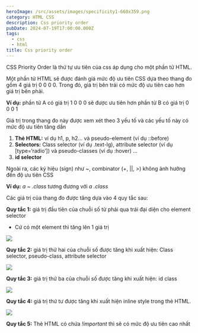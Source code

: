 ```yaml
---
heroImage: /src/assets/images/specificity1-660x359.png
category: HTML CSS
description: Css priority order
pubDate: 2024-07-19T17:00:00.000Z
tags:
  - css
  - html
title: Css priority order
---
```


CSS Priority Order là thứ tự ưu tiên của css áp dụng cho một phần tử HTML.

Một phần tử HTML sẽ được đánh giá mức độ ưu tiên CSS dựa theo thang đo gồm 4 giá trị 0 0 0 0. Trong đó, giá trị bên trái có mức độ ưu tiên cao hơn giá trị bên phải.

**Ví dụ:** phần tử A có giá trị 1 0 0 0 sẽ được ưu tiên hơn phần từ B có giá trị 0 0 0 1

Giá trị trong thang đo này được xem xét theo 3 yếu tố và các yếu tố này có mức độ ưu tiên tăng dần

1. **Thẻ HTML:** ví dụ h1, p, h2… và pseudo-element (ví dụ ::before)
2. **Selectors:** Class selector (ví dụ .text-lg), attribute selector (ví dụ \[type=‘radio’]) và pseudo-classes (ví dụ \:hover) …
3. **id selector**

Ngoài ra, các ký hiệu (sign) như \~, combinator (+, ||, >) không ảnh hưởng đến độ ưu tiên CSS

**Ví dụ:** _a \~ .class_ tương đương với _a .class_

Các giá trị của thang đo được tăng dựa vào 4 quy tắc sau:

**Quy tắc 1:** giá trị đầu tiên của chuỗi số từ phải qua trái đại diện cho element selector

- Cứ có một element thì tăng lên 1 giá trị

![](/src/assets/images/css-priority-order/Untitled.png)

**Quy tắc 2:** giá trị thứ hai của chuỗi số được tăng khi xuất hiện: Class selector, pseudo-class, attribute selector

![](</src/assets/images/css-priority-order/Untitled 1.png>)

**Quy tắc 3:** giá trị thứ ba của chuỗi số được tăng khi xuất hiện: id class

![](</src/assets/images/css-priority-order/Untitled 2.png>)

**Quy tắc 4:** giá trị thứ tư được tăng khi xuất hiện inline style trong thẻ HTML.

![](</src/assets/images/css-priority-order/Untitled 3.png>)

**Quy tắc 5:** Thẻ HTML có chứa _!important_ thì sẽ có mức độ ưu tiên cao nhất
